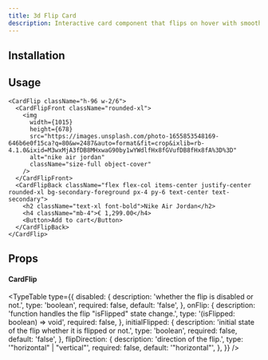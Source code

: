 ```yaml
---
title: 3d Flip Card
description: Interactive card component that flips on hover with smooth 3D transitions.
---
```


<ComponentPreview name="card-flip-demo" />

## Installation

<ComponentInstallation name="card-flip" />

## Usage

```tsx
<CardFlip className="h-96 w-2/6">
  <CardFlipFront className="rounded-xl">
    <img
      width={1015}
      height={678}
      src="https://images.unsplash.com/photo-1655853548169-646b6e0f15ca?q=80&w=2487&auto=format&fit=crop&ixlib=rb-4.1.0&ixid=M3wxMjA3fDB8MHxwaG90by1wYWdlfHx8fGVufDB8fHx8fA%3D%3D"
      alt="nike air jordan"
      className="size-full object-cover"
    />
  </CardFlipFront>
  <CardFlipBack className="flex flex-col items-center justify-center rounded-xl bg-secondary-foreground px-4 py-6 text-center text-secondary">
    <h2 className="text-xl font-bold">Nike Air Jordan</h2>
    <h4 className="mb-4">€ 1,299.00</h4>
    <Button>Add to cart</Button>
  </CardFlipBack>
</CardFlip>
```

## Props

#### CardFlip

<TypeTable
  type={{
    disabled: {
      description: 'whether the flip is disabled or not.',
      type: 'boolean',
      required: false,
      default: 'false',
    },
    onFlip: {
      description: 'function handles the flip "isFlipped" state change.',
      type: '(isFlipped: boolean) => void',
      required: false,
    },
    initialFlipped: {
      description: 'initial state of the flip whether it is flipped or not.',
      type: 'boolean',
      required: false,
      default: 'false',
    },
    flipDirection: {
      description: 'direction of the flip.',
      type: '"horizontal" | "vertical"',
      required: false,
      default: '"horizontal"',
    },
  }}
/>
